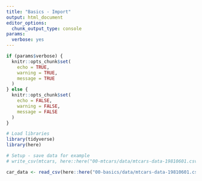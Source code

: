 ```yaml
---
title: "Basics - Import"
output: html_document
editor_options: 
  chunk_output_type: console
params:
  verbose: yes
---
```


```r
if (params$verbose) {
  knitr::opts_chunk$set(
    echo = TRUE,
    warning = TRUE,
    message = TRUE
  )
} else {
  knitr::opts_chunk$set(
    echo = FALSE,
    warning = FALSE,
    message = FALSE
  )
}
```

```r
# Load libraries
library(tidyverse)
library(here)
```

```r
# Setup - save data for example
# write_csv(mtcars, here::here("00-mtcars/data/mtcars-data-19810601.csv"))
```

```r
car_data <- read_csv(here::here("00-basics/data/mtcars-data-19810601.csv"))
```
